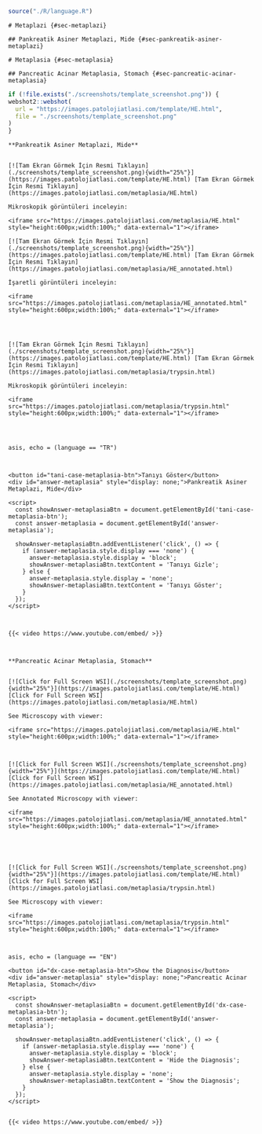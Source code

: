 ```r

source("./R/language.R")

```




```asis
# Metaplazi {#sec-metaplazi} 
```


```asis

## Pankreatik Asiner Metaplazi, Mide {#sec-pankreatik-asiner-metaplazi} 

```



```asis

# Metaplasia {#sec-metaplasia} 

```


```asis

## Pancreatic Acinar Metaplasia, Stomach {#sec-pancreatic-acinar-metaplasia} 

```



```r
if (!file.exists("./screenshots/template_screenshot.png")) {
webshot2::webshot(
  url = "https://images.patolojiatlasi.com/template/HE.html",
  file = "./screenshots/template_screenshot.png"
)
}
```






```asis

**Pankreatik Asiner Metaplazi, Mide**


[![Tam Ekran Görmek İçin Resmi Tıklayın](./screenshots/template_screenshot.png){width="25%"}](https://images.patolojiatlasi.com/template/HE.html) [Tam Ekran Görmek İçin Resmi Tıklayın](https://images.patolojiatlasi.com/metaplasia/HE.html)

Mikroskopik görüntüleri inceleyin:

<iframe src="https://images.patolojiatlasi.com/metaplasia/HE.html" style="height:600px;width:100%;" data-external="1"></iframe>

[![Tam Ekran Görmek İçin Resmi Tıklayın](./screenshots/template_screenshot.png){width="25%"}](https://images.patolojiatlasi.com/template/HE.html) [Tam Ekran Görmek İçin Resmi Tıklayın](https://images.patolojiatlasi.com/metaplasia/HE_annotated.html)

İşaretli görüntüleri inceleyin:

<iframe src="https://images.patolojiatlasi.com/metaplasia/HE_annotated.html" style="height:600px;width:100%;" data-external="1"></iframe>




[![Tam Ekran Görmek İçin Resmi Tıklayın](./screenshots/template_screenshot.png){width="25%"}](https://images.patolojiatlasi.com/template/HE.html) [Tam Ekran Görmek İçin Resmi Tıklayın](https://images.patolojiatlasi.com/metaplasia/trypsin.html)

Mikroskopik görüntüleri inceleyin:

<iframe src="https://images.patolojiatlasi.com/metaplasia/trypsin.html" style="height:600px;width:100%;" data-external="1"></iframe>




```

```comment
asis, echo = (language == "TR")



<button id="tani-case-metaplasia-btn">Tanıyı Göster</button>
<div id="answer-metaplasia" style="display: none;">Pankreatik Asiner Metaplazi, Mide</div>

<script>
  const showAnswer-metaplasiaBtn = document.getElementById('tani-case-metaplasia-btn');
  const answer-metaplasia = document.getElementById('answer-metaplasia');

  showAnswer-metaplasiaBtn.addEventListener('click', () => {
    if (answer-metaplasia.style.display === 'none') {
      answer-metaplasia.style.display = 'block';
      showAnswer-metaplasiaBtn.textContent = 'Tanıyı Gizle';
    } else {
      answer-metaplasia.style.display = 'none';
      showAnswer-metaplasiaBtn.textContent = 'Tanıyı Göster';
    }
  });
</script>



{{< video https://www.youtube.com/embed/ >}}



```



```asis

**Pancreatic Acinar Metaplasia, Stomach**


[![Click for Full Screen WSI](./screenshots/template_screenshot.png){width="25%"}](https://images.patolojiatlasi.com/template/HE.html) [Click for Full Screen WSI](https://images.patolojiatlasi.com/metaplasia/HE.html)

See Microscopy with viewer: 

<iframe src="https://images.patolojiatlasi.com/metaplasia/HE.html" style="height:600px;width:100%;" data-external="1"></iframe>



[![Click for Full Screen WSI](./screenshots/template_screenshot.png){width="25%"}](https://images.patolojiatlasi.com/template/HE.html) [Click for Full Screen WSI](https://images.patolojiatlasi.com/metaplasia/HE_annotated.html)

See Annotated Microscopy with viewer: 

<iframe src="https://images.patolojiatlasi.com/metaplasia/HE_annotated.html" style="height:600px;width:100%;" data-external="1"></iframe>





[![Click for Full Screen WSI](./screenshots/template_screenshot.png){width="25%"}](https://images.patolojiatlasi.com/template/HE.html) [Click for Full Screen WSI](https://images.patolojiatlasi.com/metaplasia/trypsin.html)

See Microscopy with viewer: 

<iframe src="https://images.patolojiatlasi.com/metaplasia/trypsin.html" style="height:600px;width:100%;" data-external="1"></iframe>



```


```comment
asis, echo = (language == "EN")

<button id="dx-case-metaplasia-btn">Show the Diagnosis</button>
<div id="answer-metaplasia" style="display: none;">Pancreatic Acinar Metaplasia, Stomach</div>

<script>
  const showAnswer-metaplasiaBtn = document.getElementById('dx-case-metaplasia-btn');
  const answer-metaplasia = document.getElementById('answer-metaplasia');

  showAnswer-metaplasiaBtn.addEventListener('click', () => {
    if (answer-metaplasia.style.display === 'none') {
      answer-metaplasia.style.display = 'block';
      showAnswer-metaplasiaBtn.textContent = 'Hide the Diagnosis';
    } else {
      answer-metaplasia.style.display = 'none';
      showAnswer-metaplasiaBtn.textContent = 'Show the Diagnosis';
    }
  });
</script>


{{< video https://www.youtube.com/embed/ >}}



```
